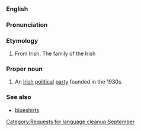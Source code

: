{{nolanguage/box}}
[[Category:Requests for language cleanup September]]
{{wikipedia}}
===English===
===Pronunciation===
{{rfp}}
===Etymology===
#From Irish, The family of the Irish
===Proper noun===
#An [[Irish]] [[political]] [[party]] founded in the 1930s.
===See also===
*[[blueshirt]]s
